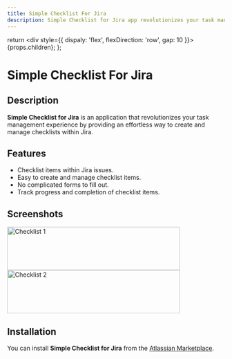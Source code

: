 ```yaml
---
title: Simple Checklist For Jira
description: Simple Checklist for Jira app revolutionizes your task management experience by providing an effortless way to create and manage checklists within Jira.
---
```


  return <div style={{ dispaly: 'flex', flexDirection: 'row', gap: 10 }}>{props.children}</div>;
};


# Simple Checklist For Jira

## Description

**Simple Checklist for Jira** is an application that revolutionizes your task management experience by providing an effortless way to create and manage checklists within Jira.

## Features

- Checklist items within Jira issues.
- Easy to create and manage checklist items.
- No complicated forms to fill out.
- Track progress and completion of checklist items.

## Screenshots

<Flex>
  <Image src="https://nizukshya.com/simple-checklist/app-checklist.jpg" alt="Checklist 1" width="400" height="100" caption="Screenshot 1" />
  <Image src="https://nizukshya.com/simple-checklist/app-checklist-2.png" alt="Checklist 2" width="400" height="100" caption="Screenshot 2 " />
</Flex>

## Installation

You can install **Simple Checklist for Jira** from the [Atlassian Marketplace](https://marketplace.atlassian.com/apps/1231675/simple-checklist-for-jira?hosting=cloud&tab=overview).
